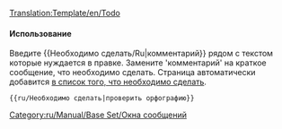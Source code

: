 <noinclude>[[Translation:Template/en/Todo]]</noinclude><noinclude></noinclude>{{en/Ambox| type  = notice
| image = Klipper.png
| text  = <strong>Необходимо сделать</strong><br />{{{1|Тот, кто добавил этот шаблон не уточнил, что должно было быть сделано, поэтому он должен быть удален или обновлен после того как будут сделаны нужные правки.}}}
}}<includeonly>{{{2|[[Category:ru/Manual/Base Set/Необходимо сделать]]}}}</includeonly><noinclude>

====Использование====
Введите <nowiki>{{</nowiki>Необходимо сделать/Ru<nowiki>|комментарий}}</nowiki> рядом с текстом которые нуждается в правке. Замените 'комментарий' на краткое сообщение, что необходимо сделать. Страница автоматически добавится [[:Category:ru/Manual/Base Set/Необходимо сделать|в список того, что необходимо сделать]].
<pre>{{ru/Необходимо сделать|проверить орфографию}}</pre>

[[Category:ru/Manual/Base Set/Окна сообщений]]</noinclude>